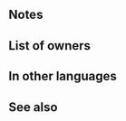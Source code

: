 {{SkillPage Tabs}}{{Weapon Infobox
|tagid=SID_魔女のブレス
|intID=2774
|image=wep_ac041
|exclusive=1
|weaponType=Dragonstone
|cost=400
|might=16
|range=1
|effect=Grants Atk+3. At start of combat, if foe's HP ≥ 50%, grants Atk+6 to unit during combat and unit makes a guaranteed follow-up attack. At start of combat, if unit's HP ≥ 50%, inflicts Atk-6 on foe during combat and foe cannot make a follow-up attack. If foe's Range = 2, calculates damage using the lower of foe's Def or Res.
|statModifiers=0,19,0,0,0
|required=Flametongue
|properties=
}}
==Notes==
{{Combat boosts}}{{Guaranteed follow-up interaction}}{{Combat reductions}}{{Prevent follow-up}}{{LowerDefRes}}
==List of owners==
{{Skill Hero List}}
==In other languages==
{{OtherLanguages
|japanese=魔女のブレス
|german=Hexenatem
|spanishEU=Aliento de bruja
|spanishLA=Soplo de bruja
|french=Souffle ensorcelé
|italian=Soffio stregato
|chineseTW=魔女吐息
|portuguese=Sopro de bruxa
}}
==See also==
{{See also skills|cond=Description LIKE '%if foe_s HP%unit makes a guaranteed follow-up attack%' OR Description LIKE '%if unit_s HP%foe cannot make a follow-up attack%' AND Description NOT LIKE '%combat against%' OR Description LIKE'%grants Atk+%to unit%inflicts Atk-%on foe%'|columns=3}}
{{Weapons Navbox}}